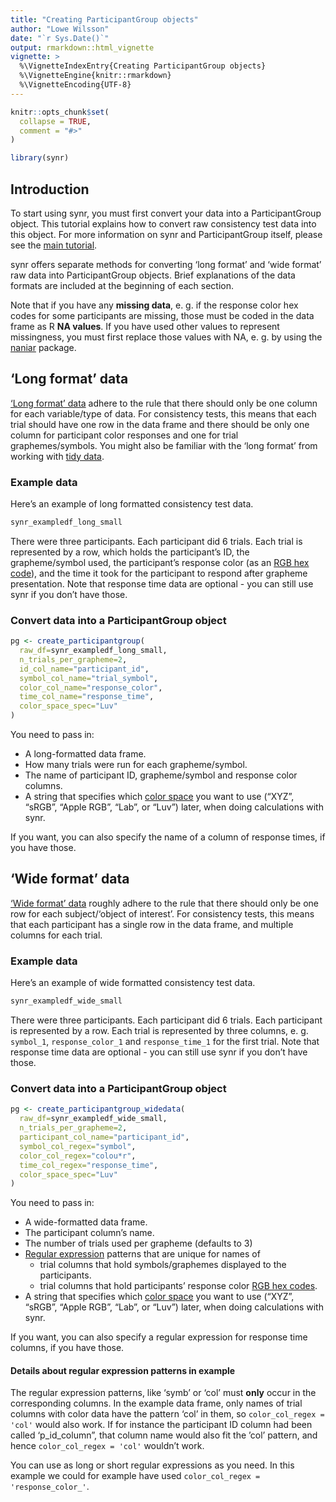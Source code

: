 ```yaml
---
title: "Creating ParticipantGroup objects"
author: "Lowe Wilsson"
date: "`r Sys.Date()`"
output: rmarkdown::html_vignette
vignette: >
  %\VignetteIndexEntry{Creating ParticipantGroup objects}
  %\VignetteEngine{knitr::rmarkdown}
  %\VignetteEncoding{UTF-8}
---
```


```r
knitr::opts_chunk$set(
  collapse = TRUE,
  comment = "#>"
)
```

```r
library(synr)
```

## Introduction
To start using synr, you must first convert your data into a ParticipantGroup object. This tutorial explains how to convert raw consistency test data into this object. For more information on synr and ParticipantGroup itself, please see the [main tutorial](synr-tutorial.html).

synr offers separate methods for converting 'long format' and 'wide format' raw data into ParticipantGroup objects. Brief explanations of the data formats are included at the beginning of each section.

Note that if you have any **missing data**, e. g. if the response color hex codes for some participants are missing, those must be coded in the data frame as R **NA values**. If you have used other values to represent missingness, you must first replace those values with NA, e. g. by using the  [naniar](https://cran.r-project.org/web/packages/naniar/vignettes/replace-with-na.html) package.

## 'Long format' data
['Long format' data](https://stefvanbuuren.name/fimd/sec-longandwide.html) adhere to the rule that there should only be one column for each variable/type of data. For consistency tests, this means that each trial should have one row in the data frame and there should be only one column for participant color responses and one for trial graphemes/symbols. You might also be familiar with the 'long format' from working with [tidy data](https://r4ds.had.co.nz/tidy-data.html).

### Example data
Here's an example of long formatted consistency test data.
```r
synr_exampledf_long_small
```
There were three participants. Each participant did 6 trials. Each trial is represented by a row, which holds the participant's ID, the grapheme/symbol used, the participant's response color (as an [RGB hex code](https://en.wikipedia.org/wiki/Web_colors#Hex_triplet)), and the time it took for the participant to respond after grapheme presentation. Note that response time data are optional - you can still use synr if you don't have those.

### Convert data into a ParticipantGroup object
```r
pg <- create_participantgroup(
  raw_df=synr_exampledf_long_small,
  n_trials_per_grapheme=2,
  id_col_name="participant_id",
  symbol_col_name="trial_symbol",
  color_col_name="response_color",
  time_col_name="response_time",
  color_space_spec="Luv"
)
```
You need to pass in:

* A long-formatted data frame.
* How many trials were run for each grapheme/symbol.
* The name of participant ID, grapheme/symbol and response color columns.
* A string that specifies which [color space](https://en.wikipedia.org/wiki/List_of_color_spaces_and_their_uses) you want to use ("XYZ", "sRGB", "Apple RGB", "Lab", or "Luv") later, when doing calculations with synr.

If you want, you can also specify the name of a column of response times, if you have those.


## 'Wide format' data
['Wide format' data](https://stefvanbuuren.name/fimd/sec-longandwide.html) roughly adhere to the rule that there should only be one row for each subject/'object of interest'. For consistency tests, this means that each participant has a single row in the data frame, and multiple columns for each trial.

### Example data
Here's an example of wide formatted consistency test data.
```r
synr_exampledf_wide_small
```
There were three participants. Each participant did 6 trials. Each participant is represented by a row. Each trial is represented by three columns, e. g. `symbol_1`, `response_color_1` and `response_time_1` for the first trial. Note that response time data are optional -  you can still use synr if you don't have those.

### Convert data into a ParticipantGroup object
```r
pg <- create_participantgroup_widedata(
  raw_df=synr_exampledf_wide_small,
  n_trials_per_grapheme=2,
  participant_col_name="participant_id",
  symbol_col_regex="symbol",
  color_col_regex="colou*r",
  time_col_regex="response_time",
  color_space_spec="Luv"
)
```
You need to pass in:

* A wide-formatted data frame.
* The participant column's name.
* The number of trials used per grapheme (defaults to 3)
* [Regular expression](https://r4ds.had.co.nz/strings.html#matching-patterns-with-regular-expressions) patterns that are unique for names of
  + trial columns that hold symbols/graphemes displayed to the participants.
  + trial columns that hold participants' response color [RGB hex codes](https://en.wikipedia.org/wiki/Web_colors#Hex_triplet).
* A string that specifies which [color space](https://en.wikipedia.org/wiki/List_of_color_spaces_and_their_uses) you want to use ("XYZ", "sRGB", "Apple RGB", "Lab", or "Luv") later, when doing calculations with synr.

If you want, you can also specify a regular expression for response time columns, if you have those.

#### Details about regular expression patterns in example
The regular expression patterns, like 'symb' or 'col' must **only** occur in the corresponding columns. In the example data frame, only names of trial columns with color data have the pattern 'col' in them, so `color_col_regex = 'col'` would also work. If for instance the participant ID column had been called 'p_id_column", that column name would also fit the 'col' pattern, and hence `color_col_regex = 'col'` wouldn't work.

You can use as long or short regular expressions as you need. In this example we could for example have used `color_col_regex = 'response_color_'`. 
